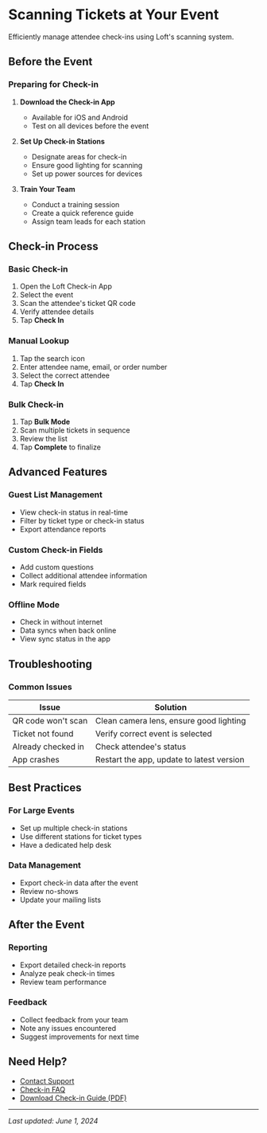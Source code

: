 # Scanning Tickets at Your Event

Efficiently manage attendee check-ins using Loft's scanning system.

## Before the Event

### Preparing for Check-in
1. **Download the Check-in App**
   - Available for iOS and Android
   - Test on all devices before the event

2. **Set Up Check-in Stations**
   - Designate areas for check-in
   - Ensure good lighting for scanning
   - Set up power sources for devices

3. **Train Your Team**
   - Conduct a training session
   - Create a quick reference guide
   - Assign team leads for each station

## Check-in Process

### Basic Check-in
1. Open the Loft Check-in App
2. Select the event
3. Scan the attendee's ticket QR code
4. Verify attendee details
5. Tap **Check In**

### Manual Lookup
1. Tap the search icon
2. Enter attendee name, email, or order number
3. Select the correct attendee
4. Tap **Check In**

### Bulk Check-in
1. Tap **Bulk Mode**
2. Scan multiple tickets in sequence
3. Review the list
4. Tap **Complete** to finalize

## Advanced Features

### Guest List Management
- View check-in status in real-time
- Filter by ticket type or check-in status
- Export attendance reports

### Custom Check-in Fields
- Add custom questions
- Collect additional attendee information
- Mark required fields

### Offline Mode
- Check in without internet
- Data syncs when back online
- View sync status in the app

## Troubleshooting

### Common Issues
| Issue | Solution |
|-------|----------|
| QR code won't scan | Clean camera lens, ensure good lighting |
| Ticket not found | Verify correct event is selected |
| Already checked in | Check attendee's status |
| App crashes | Restart the app, update to latest version |

## Best Practices

### For Large Events
- Set up multiple check-in stations
- Use different stations for ticket types
- Have a dedicated help desk

### Data Management
- Export check-in data after the event
- Review no-shows
- Update your mailing lists

## After the Event

### Reporting
- Export detailed check-in reports
- Analyze peak check-in times
- Review team performance

### Feedback
- Collect feedback from your team
- Note any issues encountered
- Suggest improvements for next time

## Need Help?
- [Contact Support](/troubleshooting/contact-support)
- [Check-in FAQ](/troubleshooting/faq#checkin)
- [Download Check-in Guide (PDF)](#)

---
*Last updated: June 1, 2024*
